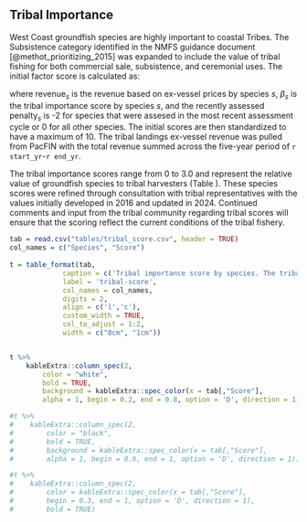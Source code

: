 
## Tribal Importance

West Coast groundfish species are highly important to coastal Tribes. The Subsistence category identified in the NMFS guidance document [@methot_prioritizing_2015] was expanded to include the value of tribal fishing for both commercial sale, subsistence, and ceremonial uses. The initial factor score is calculated as:
  
\begin{equation}
\text{Initial Score}_{s} = log(\text{revenue}_{s} + 1) + \beta_s + \text{recently assessed penalty}_s   
\end{equation}
  
where $\text{revenue}_s$ is the revenue based on ex-vessel prices by species $s$, $\beta_s$ is the tribal importance score by species $s$, and the $\text{recently assessed penalty}_s$ is -2 for species that were assesed in the most recent assessment cycle or 0 for all other species. The initial scores are then standardized to have a maximum of 10. The tribal landings ex-vessel revenue was pulled from PacFIN with the total revenue summed across the five-year period of `r start_yr`-`r end_yr`. 

The tribal importance scores range from 0 to 3.0 and represent the relative value of groundfish species to tribal harvesters (Table \ref{tab:tribal-score}). These species scores were refined through consultation with tribal representatives with the values initially developed in 2016 and updated in 2024. Continued comments and input from the tribal community regarding tribal scores will ensure that the scoring reflect the current conditions of the tribal fishery. 
  
```r

tab = read.csv("tables/tribal_score.csv", header = TRUE) 
col_names = c("Species", "Score")
  
t = table_format(tab, 
             caption = c('Tribal importance score by species. The tribal score is colored reflecting low to high scores ranging between blue to green, respectively.'),
             label = 'tribal-score',
             col_names = col_names,
             digits = 2,
             align = c('l','c'),
             custom_width = TRUE,
             col_to_adjust = 1:2,
             width = c("8cm", "1cm"))


t %>%
    kableExtra::column_spec(2, 
        color = "white", 
        bold = TRUE,
        background = kableExtra::spec_color(x = tab[,"Score"], 
        alpha = 1, begin = 0.2, end = 0.8, option = 'D', direction = 1))

#t %>%
#    kableExtra::column_spec(2, 
#        color = "black", 
#        bold = TRUE,
#        background = kableExtra::spec_color(x = tab[,"Score"], 
#        alpha = 1, begin = 0.6, end = 1, option = 'D', direction = 1))

#t %>%
#    kableExtra::column_spec(2, 
#        color = kableExtra::spec_color(x = tab[,"Score"], 
#        begin = 0.3, end = 1, option = 'D', direction = 1),
#        bold = TRUE)
  
```

